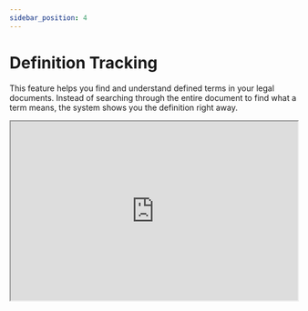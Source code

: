 ```yaml
---
sidebar_position: 4
---
```


# Definition Tracking

This feature helps you find and understand defined terms in your legal documents.
Instead of searching through the entire document to find what a term means,
the system shows you the definition right away.

<iframe
  width="100%"
  height="315"
  src="https://youtube.com/embed/5TQV3Om7Ir0"
  title="YouTube video player"
  allow="accelerometer; autoplay; clipboard-write; encrypted-media; gyroscope; picture-in-picture"
  allowFullScreen
/>

## Main Benefits

### Quick Access to Definitions

- Select any defined term to see its meaning in the sidebar
- Jump to where the term is defined in the document by clicking the "split window" icon
- Find definitions from anywhere in your document

### Smart Definition Connections

- When a definition contains other defined terms, these are highlighted
- Click on any highlighted term to see its definition too

### Checks

The system alerts you about:

- Defined terms that are never used in the document
- Terms defined more than once
- Inconsistent capitalization (example: defining "Agreement" but later writing "agreement")
- You can dismiss any alert you do not need

### Definition Comparison

- Compare definitions with those in your other documents
- Requires connecting your internal files first

## How to Use Definition Tracking

### Step 1: Enable the Feature

Open your document in MS Word and click the plugin icon in the top row.
The system will automatically find all defined terms.

### Step 2: View Definitions

You can see definitions in two ways:

- Select a term directly in your document text
- Browse the list of defined terms in the "cards" tab
- Use the search bar to find specific terms

## Understanding Definition Cards

When you select a term, you'll see a card in the sidebar showing:

- The complete definition of the term
- Any other defined terms within that definition (highlighted)
- An "Occurrences" tab that shows all places where the term appears in your document

:::tip Word Forms
The system recognizes different forms and declensions of the same word. For example,
if "Contract" is defined, it will also find "Contracts" in your document.
:::
